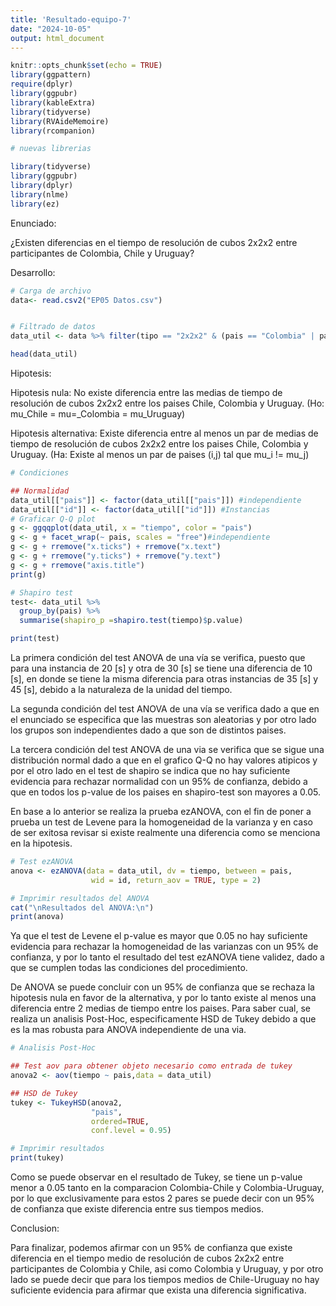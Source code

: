 ```yaml
---
title: 'Resultado-equipo-7'
date: "2024-10-05"
output: html_document
---
```


```r
knitr::opts_chunk$set(echo = TRUE)
library(ggpattern)
require(dplyr)
library(ggpubr)
library(kableExtra)
library(tidyverse)
library(RVAideMemoire)
library(rcompanion)

# nuevas librerias 

library(tidyverse)
library(ggpubr)
library(dplyr)
library(nlme)
library(ez)
```
Enunciado:

¿Existen diferencias en el tiempo de resolución de cubos 2x2x2 entre participantes de Colombia, Chile y Uruguay?

Desarrollo:

```r
# Carga de archivo
data<- read.csv2("EP05 Datos.csv")


# Filtrado de datos
data_util <- data %>% filter(tipo == "2x2x2" & (pais == "Colombia" | pais == "Chile" | pais == "Uruguay"))

head(data_util)
```

Hipotesis:

Hipotesis nula: No existe diferencia entre las medias de tiempo de resolución de cubos 2x2x2 entre los paises Chile, Colombia y Uruguay.
(Ho: mu_Chile = mu=_Colombia = mu_Uruguay)

Hipotesis alternativa: Existe diferencia entre al menos un par de medias de tiempo de resolución de cubos 2x2x2 entre los paises Chile, Colombia y Uruguay.
(Ha: Existe al menos un par de paises (i,j) tal que mu_i != mu_j)

```r
# Condiciones

## Normalidad
data_util[["pais"]] <- factor(data_util[["pais"]]) #independiente
data_util[["id"]] <- factor(data_util[["id"]]) #Instancias
# Graficar Q-Q plot
g <- ggqqplot(data_util, x = "tiempo", color = "pais")
g <- g + facet_wrap(~ pais, scales = "free")#independiente
g <- g + rremove("x.ticks") + rremove("x.text")
g <- g + rremove("y.ticks") + rremove("y.text")
g <- g + rremove("axis.title")
print(g)

# Shapiro test
test<- data_util %>%
  group_by(pais) %>%
  summarise(shapiro_p =shapiro.test(tiempo)$p.value)

print(test)
```

La primera condición del test ANOVA de una vía se verifica, puesto que para una instancia de 20 [s] y otra de 30 [s] se tiene una diferencia de 10 [s], en donde se tiene la misma diferencia para otras instancias de 35 [s] y 45 [s], debido a la naturaleza de la unidad del tiempo.

La segunda condición del test ANOVA de una vía se verifica dado a que en el enunciado se especifica que las muestras son aleatorias y por otro lado los grupos son independientes dado a que son de distintos paises.

La tercera condición del test ANOVA de una via se verifica que se sigue una distribución normal dado a que en el grafico Q-Q no hay valores atipicos y por el otro lado en el test de shapiro se indica que no hay suficiente evidencia para rechazar normalidad con un 95% de confianza, debido a que en todos los p-value de los paises en shapiro-test son mayores a 0.05.

En base a lo anterior se realiza la prueba ezANOVA, con el fin de poner a prueba un test de Levene para la homogeneidad de la varianza y en caso de ser exitosa revisar si existe realmente una diferencia como se menciona en la hipotesis.

```r
# Test ezANOVA
anova <- ezANOVA(data = data_util, dv = tiempo, between = pais,
                  wid = id, return_aov = TRUE, type = 2)

# Imprimir resultados del ANOVA
cat("\nResultados del ANOVA:\n")
print(anova)

```
Ya que el test de Levene el p-value es mayor que 0.05 no hay suficiente evidencia para rechazar la homogeneidad de las varianzas con un 95% de confianza, y por lo tanto el resultado del test ezANOVA tiene validez, dado a que se cumplen todas las condiciones del procedimiento.

De ANOVA se puede concluir con un 95% de confianza que se rechaza la hipotesis nula en favor de la alternativa, y por lo tanto existe al menos una diferencia entre 2 medias de tiempo entre los paises. Para saber cual, se realiza un analisis Post-Hoc, especificamente HSD de Tukey debido a que es la mas robusta para ANOVA independiente de una via.
```r
# Analisis Post-Hoc

## Test aov para obtener objeto necesario como entrada de tukey
anova2 <- aov(tiempo ~ pais,data = data_util)

## HSD de Tukey
tukey <- TukeyHSD(anova2,
                  "pais",
                  ordered=TRUE,
                  conf.level = 0.95)

# Imprimir resultados
print(tukey)

```
Como se puede observar en el resultado de Tukey, se tiene un p-value menor a 0.05 tanto en la comparacion Colombia-Chile y Colombia-Uruguay, por lo que exclusivamente para estos 2 pares se puede decir con un 95% de confianza que existe diferencia entre sus tiempos medios.

Conclusion:

Para finalizar, podemos afirmar con un 95% de confianza que existe diferencia en el tiempo medio de resolución de cubos 2x2x2 entre participantes de Colombia y Chile, asi como Colombia y Uruguay, y por otro lado se puede decir que para los tiempos medios de Chile-Uruguay no hay suficiente evidencia para afirmar que exista una diferencia significativa.

